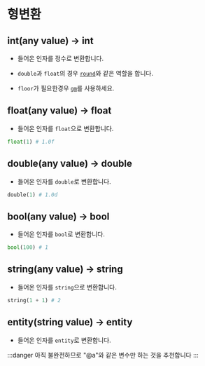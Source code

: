# 형변환

## int(any value) -> int

- 들어온 인자를 정수로 변환합니다.
- `double`과 `float`의 경우 [`round`](/built-in/round)와 같은 역할을 합니다.

- `floor`가 필요한경우 [`gm`](/lib/math/gm)를 사용하세요.

## float(any value) -> float

- 들어온 인자를 `float`으로 변환합니다.

```python
float(1) # 1.0f
```

## double(any value) -> double

- 들어온 인자를 `double`로 변환합니다.

```python
double(1) # 1.0d
```

## bool(any value) -> bool

- 들어온 인자를 `bool`로 변환합니다.

```python
bool(100) # 1
```

## string(any value) -> string

- 들어온 인자를 `string`으로 변환합니다.

```python
string(1 + 1) # 2
```

## entity(string value) -> entity

- 들어온 인자를 `entity`로 변환합니다.

:::danger
아직 불완전하므로 "@a"와 같은 변수만 하는 것을 추천합니다
:::
